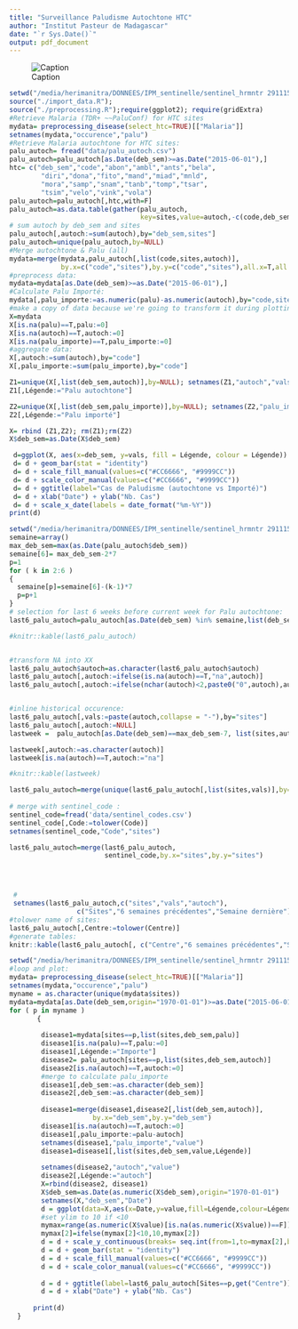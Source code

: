 ```yaml
---
title: "Surveillance Paludisme Autochtone HTC"
author: "Institut Pasteur de Madagascar"
date: "`r Sys.Date()`"
output: pdf_document
---
```



![Caption](htc_map.png)




```r
setwd("/media/herimanitra/DONNEES/IPM_sentinelle/sentinel_hrmntr 291115/Sentinel")
source("./import_data.R");
source("./preprocessing.R");require(ggplot2); require(gridExtra)
#Retrieve Malaria (TDR+ ~~PaluConf) for HTC sites
mydata= preprocessing_disease(select_htc=TRUE)[["Malaria"]]
setnames(mydata,"occurence","palu")
#Retrieve Malaria autochtone for HTC sites:
palu_autoch= fread("data/palu_autoch.csv")
palu_autoch=palu_autoch[as.Date(deb_sem)>=as.Date("2015-06-01"),]
htc= c("deb_sem","code","abon","ambl","ants","bela",
        "diri","dona","fito","mand","miad","mnld",
        "mora","samp","snam","tanb","tomp","tsar",
        "tsim","velo","vink","vola")
palu_autoch=palu_autoch[,htc,with=F]
palu_autoch=as.data.table(gather(palu_autoch,
                                 key=sites,value=autoch,-c(code,deb_sem)))
# sum autoch by deb_sem and sites
palu_autoch[,autoch:=sum(autoch),by="deb_sem,sites"]
palu_autoch=unique(palu_autoch,by=NULL)
#Merge autochtone & Palu (all)
mydata=merge(mydata,palu_autoch[,list(code,sites,autoch)],
             by.x=c("code","sites"),by.y=c("code","sites"),all.x=T,all.y=T)
#preprocess data:
mydata=mydata[as.Date(deb_sem)>=as.Date("2015-06-01"),]
#Calculate Palu Importé:
mydata[,palu_importe:=as.numeric(palu)-as.numeric(autoch),by="code,sites"]
#make a copy of data because we're going to transform it during plotting
X=mydata
X[is.na(palu)==T,palu:=0]
X[is.na(autoch)==T,autoch:=0]
X[is.na(palu_importe)==T,palu_importe:=0]
#aggregate data:
X[,autoch:=sum(autoch),by="code"]
X[,palu_importe:=sum(palu_importe),by="code"]

Z1=unique(X[,list(deb_sem,autoch)],by=NULL); setnames(Z1,"autoch","vals")
Z1[,Légende:="Palu autochtone"]

Z2=unique(X[,list(deb_sem,palu_importe)],by=NULL); setnames(Z2,"palu_importe","vals")
Z2[,Légende:="Palu importé"]

X= rbind (Z1,Z2); rm(Z1);rm(Z2)
X$deb_sem=as.Date(X$deb_sem)

 d=ggplot(X, aes(x=deb_sem, y=vals, fill = Légende, colour = Légende)) 
 d= d + geom_bar(stat = "identity") 
 d= d + scale_fill_manual(values=c("#CC6666", "#9999CC"))
 d= d + scale_color_manual(values=c("#CC6666", "#9999CC"))
 d= d + ggtitle(label="Cas de Paludisme (autochtone vs Importé)")
 d= d + xlab("Date") + ylab("Nb. Cas")
 d= d + scale_x_date(labels = date_format("%m-%Y"))
print(d)
```

```r
setwd("/media/herimanitra/DONNEES/IPM_sentinelle/sentinel_hrmntr 291115/Sentinel")
semaine=array()
max_deb_sem=max(as.Date(palu_autoch$deb_sem))
semaine[6]= max_deb_sem-2*7 
p=1
for ( k in 2:6 )
{
  semaine[p]=semaine[6]-(k-1)*7
  p=p+1
}
# selection for last 6 weeks before current week for Palu autochtone:
last6_palu_autoch=palu_autoch[as.Date(deb_sem) %in% semaine,list(deb_sem,sites,autoch)]

#knitr::kable(last6_palu_autoch)


#transform NA into XX
last6_palu_autoch$autoch=as.character(last6_palu_autoch$autoch)
last6_palu_autoch[,autoch:=ifelse(is.na(autoch)==T,"na",autoch)]
last6_palu_autoch[,autoch:=ifelse(nchar(autoch)<2,paste0("0",autoch),autoch)]


#inline historical occurence:
last6_palu_autoch[,vals:=paste(autoch,collapse = "-"),by="sites"]
last6_palu_autoch[,autoch:=NULL]
lastweek =  palu_autoch[as.Date(deb_sem)==max_deb_sem-7, list(sites,autoch)]

lastweek[,autoch:=as.character(autoch)]
lastweek[is.na(autoch)==T,autoch:="na"]

#knitr::kable(lastweek)

last6_palu_autoch=merge(unique(last6_palu_autoch[,list(sites,vals)],by=NULL),lastweek, by.x="sites", by.y="sites")
             
# merge with sentinel_code :
sentinel_code=fread('data/sentinel_codes.csv')
sentinel_code[,Code:=tolower(Code)]
setnames(sentinel_code,"Code","sites")

last6_palu_autoch=merge(last6_palu_autoch,
                        sentinel_code,by.x="sites",by.y="sites")




 #
 setnames(last6_palu_autoch,c("sites","vals","autoch"),
                 c("Sites","6 semaines précédentes","Semaine dernière"))
#tolower name of sites:
last6_palu_autoch[,Centre:=tolower(Centre)]
#generate tables:
knitr::kable(last6_palu_autoch[, c("Centre","6 semaines précédentes","Semaine dernière"),with=F], caption="Paludisme autochtone dans le réseau sentinelle HTC")
```

```r
setwd("/media/herimanitra/DONNEES/IPM_sentinelle/sentinel_hrmntr 291115/Sentinel")
#loop and plot:
mydata= preprocessing_disease(select_htc=TRUE)[["Malaria"]]
setnames(mydata,"occurence","palu")
myname = as.character(unique(mydata$sites))
mydata=mydata[as.Date(deb_sem,origin="1970-01-01")>=as.Date("2015-06-01"),]
for ( p in myname )
       {
  
        disease1=mydata[sites==p,list(sites,deb_sem,palu)]
        disease1[is.na(palu)==T,palu:=0]
        disease1[,Légende:="Importe"]
        disease2= palu_autoch[sites==p,list(sites,deb_sem,autoch)]
        disease2[is.na(autoch)==T,autoch:=0] 
        #merge to calculate palu_importe
        disease1[,deb_sem:=as.character(deb_sem)]
        disease2[,deb_sem:=as.character(deb_sem)]
        
        disease1=merge(disease1,disease2[,list(deb_sem,autoch)],
                     by.x="deb_sem",by.y="deb_sem")
        disease1[is.na(autoch)==T,autoch:=0] 
        disease1[,palu_importe:=palu-autoch]
        setnames(disease1,"palu_importe","value")
        disease1=disease1[,list(sites,deb_sem,value,Légende)]
      
        setnames(disease2,"autoch","value")
        disease2[,Légende:="autoch"]
        X=rbind(disease2, disease1)
        X$deb_sem=as.Date(as.numeric(X$deb_sem),origin="1970-01-01")
        setnames(X,"deb_sem","Date")
        d = ggplot(data=X,aes(x=Date,y=value,fill=Légende,colour=Légende)) 
        #set ylim to 10 if <10
        mymax=range(as.numeric(X$value)[is.na(as.numeric(X$value))==F])
        mymax[2]=ifelse(mymax[2]<10,10,mymax[2])
        d = d + scale_y_continuous(breaks= seq.int(from=1,to=mymax[2],by=2) ) 
        d = d + geom_bar(stat = "identity") 
        d = d + scale_fill_manual(values=c("#CC6666", "#9999CC"))
        d = d + scale_color_manual(values=c("#CC6666", "#9999CC"))
        
        d = d + ggtitle(label=last6_palu_autoch[Sites==p,get("Centre")])
        d = d + xlab("Date") + ylab("Nb. Cas")
        
      print(d)
  }
  
```

